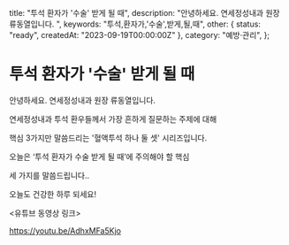   title: "투석 환자가 '수술' 받게 될 때",
  description: "안녕하세요. 연세정성내과 원장 류동열입니다. ",
  keywords: "투석,환자가,'수술',받게,될,때",
  other: { status: "ready", createdAt: "2023-09-19T00:00:00Z" },
  category: "예방·관리",
};

# 투석 환자가 '수술' 받게 될 때

안녕하세요. 연세정성내과 원장 류동열입니다.

연세정성내과 투석 환우들께서 가장 흔하게 질문하는 주제에 대해

핵심 3가지만 말씀드리는 '혈액투석 하나 둘 셋' 시리즈입니다.

오늘은 ‘투석 환자가 수술 받게 될 때’에 주의해야 할 핵심

세 가지를 말씀드립니다..

오늘도 건강한 하루 되세요!

&lt;유튜브 동영상 링크&gt;

https://youtu.be/AdhxMFa5Kjo
